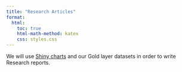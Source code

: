 ```yaml
---
title: "Research Articles"
format:
  html:
    toc: true
    html-math-method: katex
    css: styles.css
---
```


We will use [Shiny charts](https://shiny.posit.co/) and our Gold layer datasets in order to write Research reports.